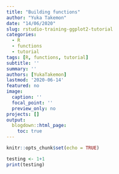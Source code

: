 ```yaml
---
title: "Building functions"
author: "Yuka Takemon"
date: "14/06/2020"
slug: rstudio-training-ggplot2-tutorial
categories:
  - R
  - functions
  - tutorial
tags: [R, functions, tutorial]
subtitle: ''
summary: ''
authors: [YukaTakemon]
lastmod: '2020-06-14'
featured: no
image:
  caption: ''
  focal_point: ''
  preview_only: no
projects: []
output:
  blogdown::html_page:
    toc: true
---
```



```r
knitr::opts_chunk$set(echo = TRUE) 
```

```r

testing <- 1+1
print(testing)
```

